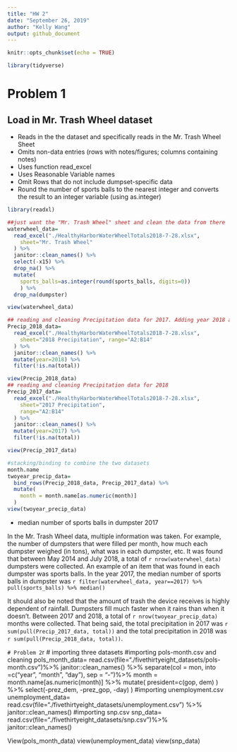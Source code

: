 ```yaml
---
title: "HW 2"
date: "September 26, 2019"
author: "Kelly Wang"
output: github_document
---
```


```r
knitr::opts_chunk$set(echo = TRUE)

library(tidyverse)
```
# Problem 1
## Load in Mr. Trash Wheel dataset

* Reads in the the dataset and specifically reads in the Mr. Trash Wheel Sheet
* Omits non-data entries (rows with notes/figures; columns containing notes)
* Uses function read_excel
* Uses Reasonable Variable names
* Omit Rows that do not include dumpset-specific data
* Round the number of sports balls to the nearest integer and converts the result to an integer variable (using as.integer)


```r
library(readxl)

##just want the "Mr. Trash Wheel" sheet and clean the data from there
waterwheel_data=
  read_excel("./HealthyHarborWaterWheelTotals2018-7-28.xlsx", 
    sheet="Mr. Trash Wheel"
  ) %>%
  janitor::clean_names() %>%
  select(-x15) %>%
  drop_na() %>%
  mutate(
    sports_balls=as.integer(round(sports_balls, digits=0)) 
    ) %>%
  drop_na(dumpster)

view(waterwheel_data)
```
```r
## reading and cleaning Precipitation data for 2017. Adding year 2018 and omitting rows without preciptiation data  
Precip_2018_data=
  read_excel("./HealthyHarborWaterWheelTotals2018-7-28.xlsx", 
    sheet="2018 Precipitation", range="A2:B14"
  ) %>%
  janitor::clean_names() %>%
  mutate(year=2018) %>%
  filter(!is.na(total))

view(Precip_2018_data)
## reading and cleaning Precipitation data for 2018
Precip_2017_data=
  read_excel("./HealthyHarborWaterWheelTotals2018-7-28.xlsx", 
    sheet="2017 Precipitation",
    range="A2:B14"
  ) %>%
  janitor::clean_names() %>%
  mutate(year=2017) %>%
  filter(!is.na(total))

view(Precip_2017_data)

#stacking/binding to combine the two datasets 
month.name
twoyear_precip_data=
  bind_rows(Precip_2018_data, Precip_2017_data) %>%
  mutate(
    month = month.name[as.numeric(month)]
  )
view(twoyear_precip_data)
```
* median number of sports balls in dumpster 2017

In the Mr. Trash Wheel data, multiple information was taken. For example, the number of dumpsters that were filled per month, how much each dumpster weighed (in tons), what was in each dumpster, etc. It was found that between May 2014 and July 2018, a total of `r nrow(waterwheel_data)` dumpsters were collected. An example of an item that was found in each dumpster was sports balls. In the year 2017, the median number of sports balls in dumpster was `r filter(waterwheel_data, year==2017) %>% pull(sports_balls) %>% median()`

It should also be noted that the amount of trash the device receives is highly dependent of rainfall. Dumpsters fill much faster when it rains than when it doesn't. Between 2017 and 2018, a total of `r nrow(twoyear_precip_data)` months were collected.  That being said, the total precipitation in 2017 was `r sum(pull(Precip_2017_data, total))` and the total precipitation in 2018 was `r sum(pull(Precip_2018_data, total))`. 

```
# Problem 2
```r
# importing three datasets
#importing pols-month.csv and cleaning
pols_month_data=
  read.csv(file="./fivethirtyeight_datasets/pols-month.csv")%>%
  janitor::clean_names() %>%
  separate(col = mon, into =c("year", "month", "day"), sep = "-")%>%
  month = month.name[as.numeric(month)] %>%
  mutate(
    president=c(gop, dem)
  ) %>%
  select(-prez_dem, -prez_gop, -day)
  )
#importing unemployment.csv
unemployment_data=
  read.csv(file="./fivethirtyeight_datasets/unemployment.csv") %>%
  janitor::clean_names()
#importing snp.csv 
snp_data=
  read.csv(file="./fivethirtyeight_datasets/snp.csv")%>%
  janitor::clean_names()

View(pols_month_data)
view(unemployment_data)
view(snp_data)

